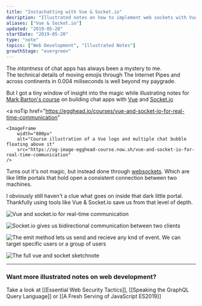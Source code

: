 ```yaml
---
title: "Instachatting with Vue & Socket.io"
desription: "Illustrated notes on how to implement web sockets with Vue.js and Socket.io"
aliases: ["Vue & Socket.io"]
updated: "2019-05-20"
startDate: "2019-05-20"
type: "note"
topics: ["Web Development", "Illustrated Notes"]
growthStage: "evergreen"
---
```


<IntroParagraph>

The _intantness_ of chat apps has always been a mystery to me.  
The technical details of moving emojis through The Internet Pipes and across continents in 0.004 miliseconds is well beyond my paygrade.

</IntroParagraph>

But I got a tiny window of insight into the magic while illustrating notes for [Mark Barton's course](https://egghead.io/courses/vue-and-socket-io-for-real-time-communication) on building chat apps with [Vue](https://vuejs.org/) and [Socket.io](https://socket.io/)

<a
    noTip
    href="https://egghead.io/courses/vue-and-socket-io-for-real-time-communication"
>
    <ImageFrame
        width="800px"
        alt="Course illustration of a Vue logo and multiple chat bubble floating above it"
        src="https://og-image-egghead-course.now.sh/vue-and-socket-io-for-real-time-communication"
    />
</a>

Turns out it's not magic, but instead done through [websockets](https://en.wikipedia.org/wiki/WebSocket). Which are like little portals that hold open a consistent connection between two machines.

I obviously still haven't a clue what goes on inside that dark little portal. Thankfully using tools like Vue & Socket.io save us from that level of depth.

<img
    alt="Vue and socket.io for real-time communication"
    src="https://res.cloudinary.com/dg3gyk0gu/image/upload/c_scale,w_800/v1592262571/maggieappleton.com/egghead-course-notes/vuesocket/vuesocket1.png"
/>

<img
    alt="Socket.io gives us bidirectional communication between two clients"
    src="https://res.cloudinary.com/dg3gyk0gu/image/upload/c_scale,w_900/v1592262575/maggieappleton.com/egghead-course-notes/vuesocket/vuesocket2.png"
/>

<img
    alt="The emit method lets us send and recieve any knd of event. We can target specific users or a group of users"
    src="https://res.cloudinary.com/dg3gyk0gu/image/upload/c_scale,w_900/v1592262574/maggieappleton.com/egghead-course-notes/vuesocket/vuesocket3.png"
/>

<img
    alt="The full vue and socket sketchnote"
    src="https://res.cloudinary.com/dg3gyk0gu/image/upload/c_scale,w_900/v1592262568/maggieappleton.com/egghead-course-notes/vuesocket/vuesocket_sketchnotes--mini.png"
/>

---

### Want more illustrated notes on web development?

Take a look at [[Essential Web Security Tactics]], [[Speaking the GraphQL Query Language]] or [[A Fresh Serving of JavaScript ES2019]]
